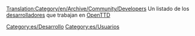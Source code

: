 [[Translation:Category/en/Archive/Community/Developers]]
Un listado de los [[es/Archive/Community/Desarrolladores|desarrolladores]] que trabajan en [[es/Manual/Main Page|OpenTTD]]

[[Category:es/Desarrollo]]
[[Category:es/Usuarios]]